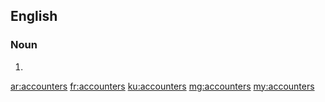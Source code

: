 ==English==

===Noun===
{{head|en}}
# {{plural of|accounter}}

[[ar:accounters]]
[[fr:accounters]]
[[ku:accounters]]
[[mg:accounters]]
[[my:accounters]]